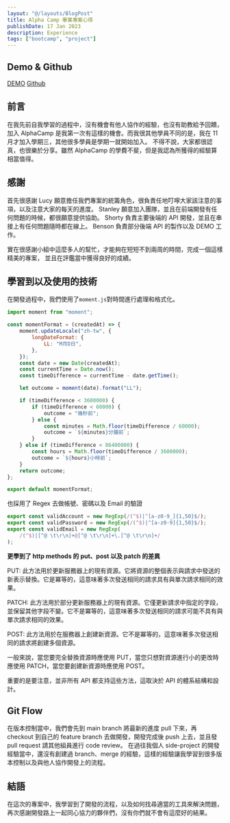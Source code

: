 ```yaml
---
layout: "@/layouts/BlogPost"
title: Alpha Camp 畢業專案心得
publishDate: 17 Jan 2023
description: Experience
tags: ["bootcamp", "project"]
---
```



## Demo & Github

[DEMO](https://s339428326.github.io/AlphaCamp-Twitter/)
[Github](https://github.com/s339428326/AlphaCamp-Twitter)

## 前言

在我先前自我學習的過程中，沒有機會有他人協作的經驗，也沒有助教給予回饋，加入 AlphaCamp 是我第一次有這樣的機會。而我很其他學員不同的是，我在 11 月才加入學期三，其他很多學員是學期一就開始加入。
不得不說，大家都很認真，也很樂於分享。雖然 AlphaCamp 的學費不斐，但是我認為所獲得的經驗算相當值得。

## 感謝

首先很感謝 Lucy 願意擔任我們專案的統籌角色，很負責任地叮嚀大家該注意的事項，以及注意大家的每天的進度。
Stanley 願意加入團隊，並且在前端開發有任何問題的時候，都很願意提供協助。
Shorty 負責主要後端的 API 開發，並且在串接上有任何問題隨時都在線上。
Benson 負責部分後端 API 的製作以及 DEMO 工作。

實在很感謝小組中這麼多人的幫忙，才能夠在短短不到兩周的時間，完成一個這樣精美的專案，
並且在評鑑當中獲得良好的成績。

## 學習到以及使用的技術

在開發過程中，我們使用了`moment.js`對時間進行處理和格式化。

```js
import moment from "moment";

const momentFormat = (createdAt) => {
	moment.updateLocale("zh-tw", {
		longDateFormat: {
			LL: "M月D日",
		},
	});
	const date = new Date(createdAt);
	const currentTime = Date.now();
	const timeDifference = currentTime - date.getTime();

	let outcome = moment(date).format("LL");

	if (timeDifference < 3600000) {
		if (timeDifference < 60000) {
			outcome = "幾秒前";
		} else {
			const minutes = Math.floor(timeDifference / 60000);
			outcome = `${minutes}分鐘前`;
		}
	} else if (timeDifference < 86400000) {
		const hours = Math.floor(timeDifference / 3600000);
		outcome = `${hours}小時前`;
	}
	return outcome;
};

export default momentFormat;
```

也採用了 Regex 去做帳號、密碼以及 Email 的驗證

```js
export const validAccount = new RegExp(/(^$)|^[a-z0-9_]{1,50}$/);
export const validPassword = new RegExp(/(^$)|^[a-z0-9]{1,50}$/);
export const validEmail = new RegExp(
	/(^$)|[^@ \t\r\n]+@[^@ \t\r\n]+\.[^@ \t\r\n]+/
);
```

**更學到了 http methods 的 put、post 以及 patch 的差異**

PUT: 此方法用於更新服務器上的現有資源。它將資源的整個表示與請求中發送的新表示替換。它是冪等的，這意味著多次發送相同的請求具有與單次請求相同的效果。

PATCH: 此方法用於部分更新服務器上的現有資源。它僅更新請求中指定的字段，並保留其他字段不變。它不是冪等的，這意味著多次發送相同的請求可能不具有與單次請求相同的效果。

POST: 此方法用於在服務器上創建新資源。它不是冪等的，這意味著多次發送相同的請求將創建多個資源。

一般來說，當您要完全替換資源時應使用 PUT，當您只想對資源進行小的更改時應使用 PATCH，當您要創建新資源時應使用 POST。

重要的是要注意，並非所有 API 都支持這些方法，這取決於 API 的體系結構和設計。

## Git Flow

在版本控制當中，我們會先到 main branch 將最新的進度 pull 下來，再 checkout 到自己的 feature branch 去做開發，開發完成後 push 上去，並且發 pull request 請其他組員進行 code review。
在過往我個人 side-project 的開發經驗當中，還沒有創建過 branch、merge 的經驗，這樣的經驗讓我學習到很多版本控制以及與他人協作開發上的流程。

## 結語

在這次的專案中，我學習到了開發的流程，以及如何找尋適當的工具來解決問題，再次感謝開發路上一起同心協力的夥伴們，沒有你們就不會有這麼好的結果。
